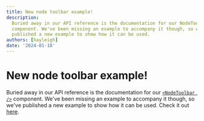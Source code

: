 ```yaml
---
title: New node toolbar example!
description:
  Buried away in our API reference is the documentation for our NodeToolbar
  component. We've been missing an example to accompany it though, so we've
  published a new example to show how it can be used.
authors: [hayleigh]
date: '2024-01-18'
---
```



# New node toolbar example!

Buried away in our API reference is the documentation for our
[`<NodeToolbar />`](/api-reference/node-toolbar) component. We've been missing
an example to accompany it though, so we've published a new example to show how
it can be used. Check it out [here](/examples/nodes/prevent-cycles).

<ExampleViewer
  codePath="example-flows/NodeToolbar"
  showEditor={false}
  editorHeight="600px"
/>

